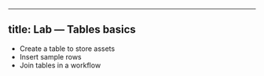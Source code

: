 
---
title: Lab — Tables basics
---

- Create a table to store assets
- Insert sample rows
- Join tables in a workflow
